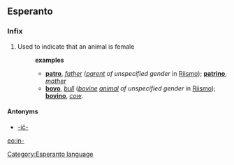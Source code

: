 ==Esperanto==
===Infix===
# Used to indicate that an animal is female
#:'''examples'''
#:*'''[[patro]]''', ''[[father]]'' (''[[parent]] of unspecified gender'' in [[Riismo]]); '''[[patrino]]''', ''[[mother]]''
#:*'''[[bovo]]''', ''[[bull]]'' (''[[bovine]] [[animal]] of unspecified gender'' in [[Riismo]]); '''[[bovino]]''', ''[[cow]]''.
====Antonyms====
* [[-iĉ-]]

[[eo:in-]]
[[Category:Esperanto language]]
{{Universala Vortaro}}
